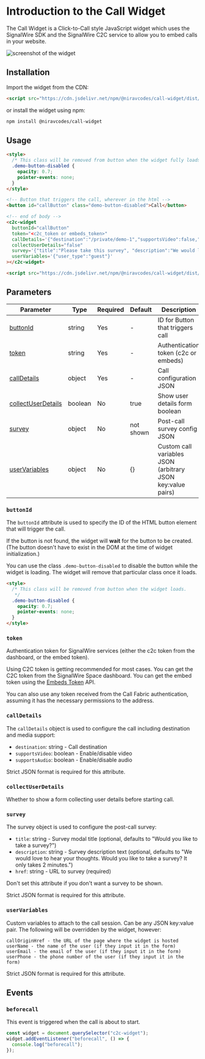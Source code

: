 # Introduction to the Call Widget

The Call Widget is a Click-to-Call style JavaScript widget which uses the SignalWire SDK and the SignalWire
C2C service to allow you to embed calls in your website.

![screenshot of the widget](./screenshot.png)

## Installation

Import the widget from the CDN:

```html
<script src="https://cdn.jsdelivr.net/npm/@niravcodes/call-widget/dist/c2c-widget-full.umd.min.js"></script>
```

or install the widget using npm:

```bash
npm install @niravcodes/call-widget
```

## Usage

```html
<style>
  /* This class will be removed from button when the widget fully loads. */
  .demo-button-disabled {
    opacity: 0.7;
    pointer-events: none;
  }
</style>

<!-- Button that triggers the call, wherever in the html -->
<button id="callButton" class="demo-button-disabled">Call</button>

<!-- end of body -->
<c2c-widget
  buttonId="callButton"
  token="<c2c_token or embeds_token>"
  callDetails='{"destination":"/private/demo-1","supportsVideo":false,"supportsAudio":true}'
  collectUserDetails="false"
  survey='{"title":"Please take this survey", "description":"We would love to hear your thoughts. Would you like to take a survey?","href":"https://www.google.com"}'
  userVariables='{"user_type":"guest"}'
></c2c-widget>

<script src="https://cdn.jsdelivr.net/npm/@niravcodes/call-widget/dist/c2c-widget-full.umd.min.js"></script>
```

## Parameters

| Parameter            | Type    | Required | Default   | Description                                                 |
| -------------------- | ------- | -------- | --------- | ----------------------------------------------------------- |
| [buttonId]           | string  | Yes      | -         | ID for Button that triggers call                            |
| [token]              | string  | Yes      | -         | Authentication token (c2c or embeds)                        |
| [callDetails]        | object  | Yes      | -         | Call configuration JSON                                     |
| [collectUserDetails] | boolean | No       | true      | Show user details form boolean                              |
| [survey]             | object  | No       | not shown | Post-call survey config JSON                                |
| [userVariables]      | object  | No       | {}        | Custom call variables JSON (arbitrary JSON key:value pairs) |

[buttonId]: #buttonid
[token]: #token
[callDetails]: #calldetails
[collectUserDetails]: #collectuserdetails
[survey]: #survey
[userVariables]: #uservariables

### `buttonId`

The `buttonId` attribute is used to specify the ID of the HTML button element that will trigger the call.

If the button is not found, the widget will **wait** for the button to be created. (The button doesn't have to exist in the DOM at the time of widget initialization.)

You can use the class `.demo-button-disabled` to disable the button while the widget is loading. The widget will remove that particular
class once it loads.

```html
<style>
  /* This class will be removed from button when the widget loads.
   */
  .demo-button-disabled {
    opacity: 0.7;
    pointer-events: none;
  }
</style>
```

### `token`

Authentication token for SignalWire services (either the c2c token from the dashboard, or the embed token).

Using C2C token is getting recommended for most cases. You can get the C2C token from the SignalWire Space dashboard.
You can get the embed token using the [Embeds Token](https://developer.signalwire.com/rest/signalwire-rest/endpoints/fabric/embeds-tokens) API.

You can also use any token received from the Call Fabric authentication, assuming it has the necessary permissions to the address.

### `callDetails`

The `callDetails` object is used to configure the call including destination and media support:

- `destination`: string - Call destination
- `supportsVideo`: boolean - Enable/disable video
- `supportsAudio`: boolean - Enable/disable audio

Strict JSON format is required for this attribute.

### `collectUserDetails`

Whether to show a form collecting user details before starting call.

### `survey`

The survey object is used to configure the post-call survey:

- `title`: string - Survey modal title (optional, defaults to "Would you like to take a survey?")
- `description`: string - Survey description text (optional, defaults to "We would love to hear your thoughts. Would you like to take a survey? It only takes 2 minutes.")
- `href`: string - URL to survey (required)

Don't set this attribute if you don't want a survey to be shown.

Strict JSON format is required for this attribute.

### `userVariables`

Custom variables to attach to the call session. Can be any JSON key:value pair. The following will be overridden by the widget, however:

```
callOriginHref - the URL of the page where the widget is hosted
userName - the name of the user (if they input it in the form)
userEmail - the email of the user (if they input it in the form)
userPhone - the phone number of the user (if they input it in the form)
```

Strict JSON format is required for this attribute.

## Events

### `beforecall`

This event is triggered when the call is about to start.

```javascript
const widget = document.querySelector("c2c-widget");
widget.addEventListener("beforecall", () => {
  console.log("beforecall");
});
```
